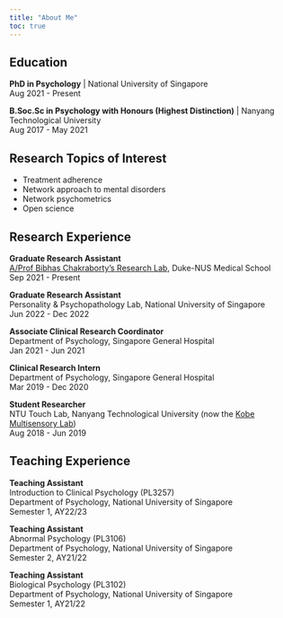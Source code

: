 ```yaml
---
title: "About Me"
toc: true
---
```


## Education

**PhD in Psychology** \| National University of Singapore\
Aug 2021 - Present

**B.Soc.Sc in Psychology with Honours (Highest Distinction)** \| Nanyang Technological University\
Aug 2017 - May 2021

## Research Topics of Interest

-   Treatment adherence
-   Network approach to mental disorders
-   Network psychometrics
-   Open science

## Research Experience

**Graduate Research Assistant**\
[A/Prof Bibhas Chakraborty's Research Lab](https://blog.nus.edu.sg/bibhas/), Duke-NUS Medical School\
Sep 2021 - Present

**Graduate Research Assistant**\
Personality & Psychopathology Lab, National University of Singapore\
Jun 2022 - Dec 2022

**Associate Clinical Research Coordinator**\
Department of Psychology, Singapore General Hospital\
Jan 2021 - Jun 2021

**Clinical Research Intern**\
Department of Psychology, Singapore General Hospital\
Mar 2019 - Dec 2020

**Student Researcher**\
NTU Touch Lab, Nanyang Technological University (now the [Kobe Multisensory Lab](https://touchlab.mystrikingly.com/))\
Aug 2018 - Jun 2019

## Teaching Experience

**Teaching Assistant**\
Introduction to Clinical Psychology (PL3257)\
Department of Psychology, National University of Singapore\
Semester 1, AY22/23

**Teaching Assistant**\
Abnormal Psychology (PL3106)\
Department of Psychology, National University of Singapore\
Semester 2, AY21/22

**Teaching Assistant**\
Biological Psychology (PL3102)\
Department of Psychology, National University of Singapore\
Semester 1, AY21/22
